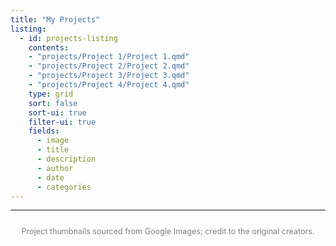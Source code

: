 ```yaml
---
title: "My Projects"
listing:
  - id: projects-listing
    contents:
    - "projects/Project 1/Project 1.qmd"
    - "projects/Project 2/Project 2.qmd"
    - "projects/Project 3/Project 3.qmd"
    - "projects/Project 4/Project 4.qmd"
    type: grid
    sort: false
    sort-ui: true
    filter-ui: true
    fields:
      - image
      - title
      - description
      - author
      - date
      - categories
---
```


---

<div style="text-align: center; margin-top: 2em; font-size: 0.9em; color: gray;">
  Project thumbnails sourced from Google Images; credit to the original creators.
</div>